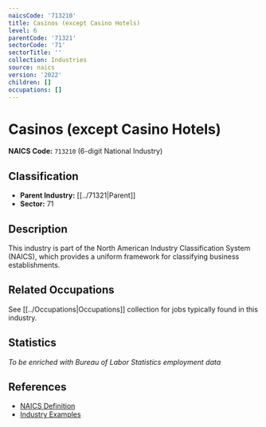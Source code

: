 ```yaml
---
naicsCode: '713210'
title: Casinos (except Casino Hotels)
level: 6
parentCode: '71321'
sectorCode: '71'
sectorTitle: ''
collection: Industries
source: naics
version: '2022'
children: []
occupations: []
---
```

# Casinos (except Casino Hotels)

**NAICS Code:** `713210` (6-digit National Industry)

## Classification

- **Parent Industry:** [[../71321|Parent]]
- **Sector:** 71

## Description

This industry is part of the North American Industry Classification System (NAICS), which provides a uniform framework for classifying business establishments.

## Related Occupations

See [[../Occupations|Occupations]] collection for jobs typically found in this industry.

## Statistics

*To be enriched with Bureau of Labor Statistics employment data*

## References

- [NAICS Definition](https://www.census.gov/naics/)
- [Industry Examples](https://www.census.gov/naics/2022NAICS/)
